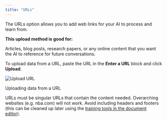 ```yaml
---
title: "URLs"
---
```


The URLs option allows you to add web links for your AI to process and learn from.

**This upload method is good for:**

Articles, blog posts, research papers, or any online content that you want the AI to reference for future conversations.

To upload data from a URL, paste the URL in the **Enter a URL** block and click **Upload**.

<img alt="Upload URL" classname="block dark:hidden" src="/images/upload-url.gif" />

Uploading data from a URL

URLs must be singular URLs that contain the content needed. Overarching websites (e.g. nba.com) will not work. Avoid including headers and footers (this can be cleaned up later using the [training tools in the document editor](https://app.gitbook.com/o/nbVBaUyixnBYw8JgeVIt/s/dbMN7r709l6jIY1z4OHN/training-your-ai/training-tools-in-the-document-editor)).

​